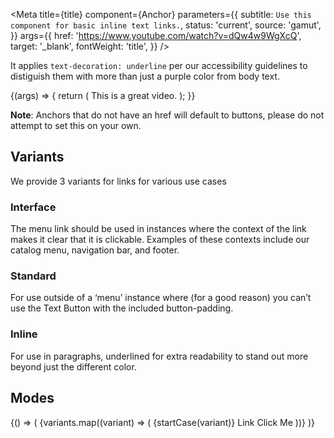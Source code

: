 

<Meta
  title={title}
  component={Anchor}
  parameters={{
    subtitle: `Use this component for basic inline text links.`,
    status: 'current',
    source: 'gamut',
  }}
  args={{
    href: 'https://www.youtube.com/watch?v=dQw4w9WgXcQ',
    target: '_blank',
    fontWeight: 'title',
  }}
/>

It applies `text-decoration: underline` per our accessibility guidelines to distiguish them with more than just a purple color from body text.

<Canvas>
  <Story name="Anchor">
    {(args) => {
      return (
        <Text fontSize={22}>
          This is a <Anchor {...args}>great video</Anchor>.
        </Text>
      );
    }}
  </Story>
</Canvas>

<PropsTable story="Anchor" />

**Note**: Anchors that do not have an href will default to buttons, please do not attempt to set this on your own.

## Variants

We provide 3 variants for links for various use cases

### Interface

The menu link should be used in instances where the context of the link makes it clear that it is clickable. Examples of these contexts include our catalog menu, navigation bar, and footer.

### Standard

For use outside of a ‘menu’ instance where (for a good reason) you can’t use the Text Button with the included button-padding.

### Inline

For use in paragraphs, underlined for extra readability to stand out more beyond just the different color.


## Modes

<Canvas>
  <Story name="modes">
    {() => (
      <Box padding={16} backgroundColor="background" textColor="text">
        {variants.map((variant) => (
          <Box key={variant} display="inline-block" padding={8}>
            <Text as="p">{startCase(variant)} Link</Text>
            <Anchor marginRight={8} variant={variant} href={`#${variant}`}>
              Click Me
            </Anchor>
          </Box>
        ))}
      </Box>
    )}
  </Story>
</Canvas>
